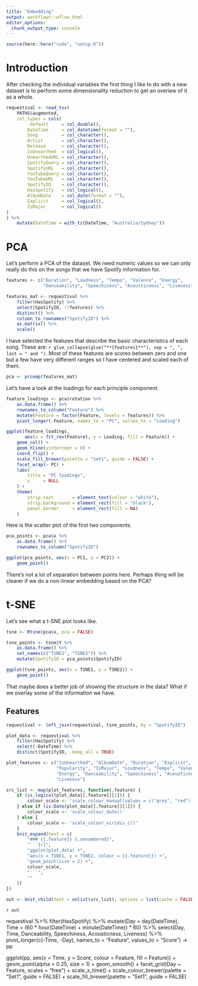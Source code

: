 ```yaml
---
title: "Embedding"
output: workflowr::wflow_html
editor_options:
  chunk_output_type: console
---
```


```r
source(here::here("code", "setup.R"))
```

# Introduction {.unnumbered}

After checking the individual variables the first thing I like to do with a new
dataset is to perform some dimensionality reduction to get an overiew of it as a
whole.

```r
requestival <- read_tsv(
    PATHS$augmented,
    col_types = cols(
        .default     = col_double(),
        DateTime     = col_datetime(format = ""),
        Song         = col_character(),
        Artist       = col_character(),
        Release      = col_character(),
        IsUnearthed  = col_logical(),
        UnearthedURL = col_character(),
        SpotifyQuery = col_character(),
        SpotifyURL   = col_character(),
        YouTubeQuery = col_character(),
        YouTubeURL   = col_character(),
        SpotifyID    = col_character(),
        HasSpotify   = col_logical(),
        AlbumDate    = col_date(format = ""),
        Explicit     = col_logical(),
        IsMajor      = col_logical()
)
) %>%
    mutate(DateTime = with_tz(DateTime, "Australia/Sydney"))
```

# PCA

Let's perform a PCA of the dataset. We need numeric values so we can only really
do this on the songs that we have Spotify information for.

```r
features <- c("Duration", "Loudness", "Tempo", "Valence", "Energy", 
              "Danceability", "Speechiness", "Acousticness", "Liveness")

features_mat <- requestival %>%
    filter(HasSpotify) %>%
    select(SpotifyID, !!features) %>%
    distinct() %>%
    column_to_rownames("SpotifyID") %>%
    as.matrix() %>%
    scale()
```

I have selected the features that describe the basic characteristics of each
song. These are:
`r glue_collapse(glue("**{features}**"), sep = ", ", last = " and ")`. Most of
these features are scores between zero and one but a few have very different
ranges so I have centered and scaled each of them.

```r
pca <- prcomp(features_mat)
```

Let's have a look at the loadings for each principle component.

```r
feature_loadings <- pca$rotation %>%
    as.data.frame() %>%
    rownames_to_column("Feature") %>%
    mutate(Feature = factor(Feature, levels = features)) %>%
    pivot_longer(-Feature, names_to = "PC", values_to = "Loading")

ggplot(feature_loadings,
       aes(x = fct_rev(Feature), y = Loading, fill = Feature)) +
    geom_col() +
    geom_hline(yintercept = 0) +
    coord_flip() +
    scale_fill_brewer(palette = "Set1", guide = FALSE) +
    facet_wrap(~ PC) +
    labs(
        title = "PC loadings",
        x     = NULL
    ) +
    theme(
        strip.text       = element_text(colour = "white"),
        strip.background = element_rect(fill = "black"),
        panel.border     = element_rect(fill = NA)
    )
```

Here is the scatter plot of the first two components.

```r
pca_points <- pca$x %>%
    as.data.frame() %>%
    rownames_to_column("SpotifyID")

ggplot(pca_points, aes(x = PC1, y = PC2)) +
    geom_point()
```

There's not a lot of separation between points here. Perhaps thing will be
clearer if we do a non-linear embedding based on the PCA?

# t-SNE

Let's see what a t-SNE plot looks like.

```r
tsne <- Rtsne(pca$x, pca = FALSE)

tsne_points <- tsne$Y %>%
    as.data.frame() %>%
    set_names(c("TSNE1", "TSNE2")) %>%
    mutate(SpotifyID = pca_points$SpotifyID)

ggplot(tsne_points, aes(x = TSNE1, y = TSNE2)) +
    geom_point()
```

That maybe does a better job of showing the structure in the data? What if we
overlay some of the information we have.

## Features {.tabset}

```r
requestival <- left_join(requestival, tsne_points, by = "SpotifyID")

plot_data <- requestival %>%
    filter(HasSpotify) %>%
    select(-DateTime) %>%
    distinct(SpotifyID, .keep_all = TRUE)

plot_features <- c("IsUnearthed", "AlbumDate", "Duration", "Explicit",
                   "Popularity", "IsMajor", "Loudness", "Tempo", "Valence",
                   "Energy", "Danceability", "Speechiness", "Acousticness",
                   "Liveness")

src_list <- map(plot_features, function(.feature) {
    if (is.logical(plot_data[[.feature]][1])) {
        colour_scale <- 'scale_colour_manual(values = c("grey", "red"))'
    } else if (is.Date(plot_data[[.feature]][1])) {
        colour_scale <- 'scale_colour_date()'
    } else {
        colour_scale <- 'scale_colour_viridis_c()'
    }
    knit_expand(text = c(
        "### {{.feature}} {.unnumbered}",
        "```{r}",
        "ggplot(plot_data) +",
        "aes(x = TSNE1, y = TSNE2, colour = {{.feature}}) +",
        "geom_point(size = 2) +",
        colour_scale,
        "```",
        ""
    ))
})

out <- knit_child(text = unlist(src_list), options = list(cache = FALSE))
```

`r out`

requestival %>% filter(HasSpotify) %>% mutate(Day = day(DateTime), Time = (60 * hour(DateTime) + minute(DateTime)) * 60) %>% select(Day, Time, Danceability, Speechiness, Acousticness, Liveness) %>% pivot_longer(c(-Time, -Day), names_to = "Feature", values_to = "Score") -> pp

ggplot(pp, aes(x = Time, y = Score, colour = Feature, fill = Feature)) + geom_point(alpha = 0.25, size = 1) + geom_smooth() + facet_grid(Day ~ Feature, scales = "free") + scale_x_time() + scale_colour_brewer(palette = "Set1", guide = FALSE) + scale_fill_brewer(palette = "Set1", guide = FALSE)
